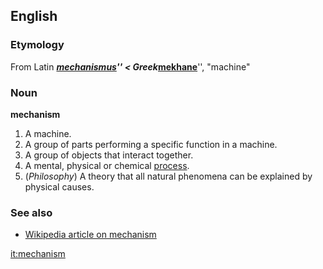 ==English==
=== Etymology ===
From Latin '''''[[mechanismus]]''''' < Greek '''''[[mekhane]]''''', "machine"

===Noun===
'''mechanism'''
# A machine.
# A group of parts performing a specific function in a machine.
# A group of objects that interact together.
# A mental, physical or chemical [[process]].
# (''Philosophy'') A theory that all natural phenomena can be explained by physical causes.

===See also===
*[[w:mechanism|Wikipedia article on mechanism]]

[[it:mechanism]]